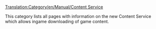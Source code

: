 [[Translation:Category/en/Manual/Content Service]]


This category lists all pages with information on the new Content Service which allows ingame downloading of game content.